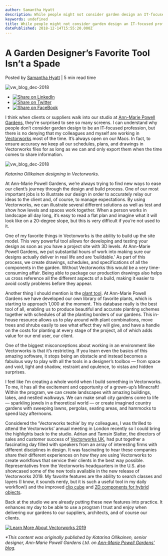 ```yaml
---
author: Samantha Hyatt
description: While people might not consider garden design an IT-focused profession, there is no denying that garden designers succeed with Vectorworks.
keywords: undefined
title: While people might not consider garden design an IT-focused profession, there is no denying that garden designers succeed with Vectorworks. 
datePublished: 2018-12-14T15:55:20.000Z
---
```

  

# A Garden Designer’s Favorite Tool Isn’t a Spade

 Posted by [Samantha Hyatt](https://blog.vectorworks.net/author/samanthahyatt) | 5 min read time 

![vw_blog_dec-2018](https://blog.vectorworks.net/hubfs/vw_blog_dec-2018.jpg) 

* [![Share on LinkedIn](https://2659751.fs1.hubspotusercontent-na1.net/hubfs/2659751/michaelDemo/share-LI.png)](http://www.linkedin.com/shareArticle?mini=true&url=https%3A%2F%2Fblog.vectorworks.net%2Fa-garden-designers-favorite-tool)
* [![Share on Twitter](https://2659751.fs1.hubspotusercontent-na1.net/hubfs/2659751/michaelDemo/share-TW.png)](https://www.twitter.com/share?text=A%20Garden%20Designer’s%20Favorite%20Tool%20Isn’t%20a%20Spade&url=https%3A%2F%2Fblog.vectorworks.net%2Fa-garden-designers-favorite-tool&via=PMGTweets)
* [![Share on FaceBook](https://2659751.fs1.hubspotusercontent-na1.net/hubfs/2659751/michaelDemo/share-FB.png)](https://www.facebook.com/sharer/sharer.php?u=https%3A%2F%2Fblog.vectorworks.net%2Fa-garden-designers-favorite-tool)

I think when clients or suppliers walk into our studio at [Ann-Marie Powell Gardens](https://www.ann-mariepowell.com/), they’re surprised to see so many screens. I can understand why people don’t consider garden design to be an IT-focused profession, but there is no denying that my colleagues and myself are working in [Vectorworks](https://www.vectorworks.net/en?utm%5Fcampaign=blog&utm%5Fsource=button&utm%5Fmedium=planetvectorworks&utm%5Fcontent=annmariepowell121418) most of the time. It’s always open on our Macs. In fact, to ensure accuracy we keep all our schedules, plans, and drawings in Vectorworks files for as long as we can and only export them when the time comes to share information.

![vw_blog_dec-2018](https://blog.vectorworks.net/hs-fs/hubfs/vw_blog_dec-2018.jpg?width=720&name=vw_blog_dec-2018.jpg) 

_Katarina Ollikainen designing in Vectorworks._

At Ann-Marie Powell Gardens, we’re always trying to find new ways to ease our client’s journey through the design and build process. One of our most important jobs is to illustrate our design in order to accurately relay our ideas to the client and, of course, to manage expectations. By using Vectorworks, we can illustrate several different solutions as well as test and show how levels and spaces work together. When a person works in landscape all day long, it’s easy to read a flat plan and imagine what it will look like on a 20-degree slope, but this is very difficult if you’re not used to it. 

One of my favorite things in Vectorworks is the ability to build up the site model. This very powerful tool allows for developing and testing your design as soon as you have a project site with 3D levels. At Ann-Marie Powell Gardens, we put substantial hours of work into making sure our designs actually deliver in real life and are ‘buildable.’ As part of this process, we create drawings, schedules, and specifications of all the components in the garden. Without Vectorworks this would be a very time-consuming affair. Being able to package our production drawings also helps us cross reference all the different aspects of a build, making it easier to avoid costly problems before they appear.

Another thing I should mention is the [plant tool](http://app-help.vectorworks.net/2019/eng/index.htm#t=VW2019%5FGuide%2FPlants%2FAdding%5FPlants%5Fto%5Fthe%5FDesign.htm&?utm%5Fcampaign=blog&utm%5Fsource=button&utm%5Fmedium=planetvectorworks&utm%5Fcontent=annmariepowell121418). At Ann-Marie Powell Gardens we have developed our own library of favorite plants, which is starting to approach 1,000 at the moment. This database really is the best tool of all, enabling us to produce beautiful and accurate planting schemes together with schedules of all the planting borders of our gardens. This in-house resource allows us to play around with plant combinations, move trees and shrubs easily to see what effect they will give, and have a handle on the costs for planting at every stage of the project, all of which adds value for our end user, our client.

One of the biggest misconceptions about working in an environment like Vectorworks is that it’s restricting. If you learn even the basics of this amazing software, it stops being an obstacle and instead becomes a fabulous way to play with all the tools in a designer’s toolbox — from space and void, light and shadow, restraint and opulence, to vistas and hidden surprises.

I feel like I’m creating a whole world when I build something in Vectorworks. To me, it has all the excitement and opportunity of a grown-up’s Minecraft! Within the program, we can create landscapes with amazing buildings, lakes, and nestled walkways. We can make small city gardens come to life — sparkling jewels in a theoretical world — or create imagined country gardens with sweeping lawns, pergolas, seating areas, and hammocks to spend lazy afternoons.

Considered the ‘Vectorworks techie’ by my colleagues, I was thrilled to attend the Vectorworks’ annual meeting in London recently so I could bring the highlights back to the studio. Adrian and Tamsin Slatter, the directors of sales and customer success of [Vectorworks UK](http://www.vectorworks.net/uk), had put together a fascinating day filled with speakers from an array of interesting firms with different disciplines in design. It was fascinating to hear these companies share their different experiences on how they are using Vectorworks to create workflows that service their clients in the best way possible. Representatives from the Vectorworks headquarters in the U.S. also showcased some of the new tools available in the new release of Vectorworks 2019. My favorite features are the ability to search classes and layers (I know, it sounds nerdy, but it is such a useful tool in my daily workflow!) and the improved [clip cube](https://www.youtube.com/watch?v=yi8Ui8HYxrs) and [2D components for hybrid objects](https://www.youtube.com/watch?v=JjXkUIDxsqw).

Back at the studio we are already putting these new features into practice. It enhances my day to be able to use a program I trust and enjoy when delivering our gardens to our suppliers, architects, and of course our clients.

[![Learn More About Vectorworks 2019](https://no-cache.hubspot.com/cta/default/3018241/e57ba09f-0157-4097-9752-5810654e1a4a.png)](https://cta-redirect.hubspot.com/cta/redirect/3018241/e57ba09f-0157-4097-9752-5810654e1a4a) 

_\*This content was originally published by Katarina Ollikainen, senior designer, Ann-Marie Powell Gardens Ltd. on [Ann-Marie Powell Gardens’ blog](https://www.ann-mariepowell.com/2018/10/17/a-garden-designers-favourite-tool-isnt-a-spade-katarina-on-vectorworks/)._

  